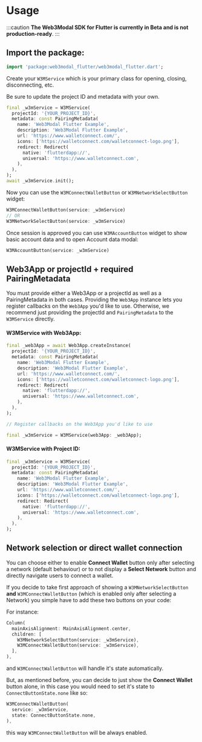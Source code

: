 # Usage

:::caution
**The Web3Modal SDK for Flutter is currently in Beta and is not production-ready**.
:::

## Import the package:

```dart
import 'package:web3modal_flutter/web3modal_flutter.dart';
```

Create your `W3MService` which is your primary class for opening, closing, disconnecting, etc.

Be sure to update the project ID and metadata with your own.

```dart
final _w3mService = W3MService(
  projectId: '{YOUR_PROJECT_ID}',
  metadata: const PairingMetadata(
    name: 'Web3Modal Flutter Example',
    description: 'Web3Modal Flutter Example',
    url: 'https://www.walletconnect.com/',
    icons: ['https://walletconnect.com/walletconnect-logo.png'],
    redirect: Redirect(
      native: 'flutterdapp://',
      universal: 'https://www.walletconnect.com',
    ),
  ),
);
await _w3mService.init();
```

Now you can use the `W3MConnectWalletButton` or `W3MNetworkSelectButton` widget:

```dart
W3MConnectWalletButton(service: _w3mService)
// OR
W3MNetworkSelectButton(service: _w3mService)
```

Once session is approved you can use `W3MAccountButton` widget to show basic account data and to open Account data modal:

```dart
W3MAccountButton(service: _w3mService)
```

## Web3App or projectId + required PairingMetadata

You must provide either a Web3App or a projectId as well as a PairingMetadata in both cases.
Providing the `Web3App` instance lets you register callbacks on the `Web3App` you'd like to use.
Otherwise, we recommend just providing the projectId and `PairingMetadata` to the `W3MService` directly.

#### W3MService with Web3App:

```dart
final _web3App = await Web3App.createInstance(
  projectId: '{YOUR_PROJECT_ID}',
  metadata: const PairingMetadata(
    name: 'Web3Modal Flutter Example',
    description: 'Web3Modal Flutter Example',
    url: 'https://www.walletconnect.com/',
    icons: ['https://walletconnect.com/walletconnect-logo.png'],
    redirect: Redirect(
      native: 'flutterdapp://',
      universal: 'https://www.walletconnect.com',
    ),
  ),
);

// Register callbacks on the Web3App you'd like to use

final _w3mService = W3MService(web3App: _web3App);
```

#### W3MService with Project ID:

```dart
final _w3mService = W3MService(
  projectId: '{YOUR_PROJECT_ID}', 
  metadata: const PairingMetadata(
    name: 'Web3Modal Flutter Example',
    description: 'Web3Modal Flutter Example',
    url: 'https://www.walletconnect.com/',
    icons: ['https://walletconnect.com/walletconnect-logo.png'],
    redirect: Redirect(
      native: 'flutterdapp://',
      universal: 'https://www.walletconnect.com',
    ),
  ),
);
```

## Network selection or direct wallet connection

You can choose either to enable **Connect Wallet** button only after selecting a network (default behaviour) or to not display a **Select Network** button and directly navigate users to connect a wallet.

If you decide to take first approach of showing a `W3MNetworkSelectButton` **and** `W3MConnectWalletButton` (which is enabled only after selecting a Network) you simple have to add these two buttons on your code:

For instance:
```dart
Column(
  mainAxisAlignment: MainAxisAlignment.center,
  children: [
    W3MNetworkSelectButton(service: _w3mService),
    W3MConnectWalletButton(service: _w3mService),
  ],
),
```
and `W3MConnectWalletButton` will handle it's state automatically.

But, as mentioned before, you can decide to just show the **Connect Wallet** button alone, in this case you would need to set it's state to `ConnectButtonState.none` like so:
```dart
W3MConnectWalletButton(
  service: _w3mService,
  state: ConnectButtonState.none,
),
```
this way `W3MConnectWalletButton` will be always enabled.
